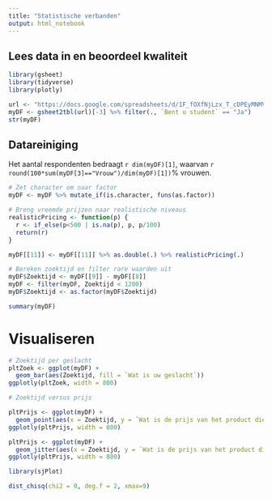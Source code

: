 ```yaml
---
title: "Statistische verbanden"
output: html_notebook
---
```


## Lees data in en beoordeel kwaliteit

```r
library(gsheet)
library(tidyverse)
library(plotly)

url <- "https://docs.google.com/spreadsheets/d/1F_fOXfNjLzx_T_cDPEyMNMV60CgmxlBpM_XYr0D7sKc/edit?usp=sharing"
myDF <- gsheet2tbl(url)[-3] %>% filter(., `Bent u student` == "Ja")
str(myDF)
```

## Datareiniging
Het aantal respondenten bedraagt `r dim(myDF)[1]`, waarvan `r round(100*sum(myDF[3]=="Vrouw")/dim(myDF)[1])`% vrouwen.

```r
# Zet character om naar factor
myDF <- myDF %>% mutate_if(is.character, funs(as.factor))

# Breng vreemde prijzen naar realistische niveaus
realisticPricing <- function(p) {
  r <- if_else(p<500 | is.na(p), p, p/100)
  return(r)
}

myDF[[11]] <- myDF[[11]] %>% as.double(.) %>% realisticPricing(.)

# Bereken zoektijd en filter rare waarden uit
myDF$Zoektijd <- myDF[[9]] - myDF[[8]]
myDF <- filter(myDF, Zoektijd < 1200)
myDF$Zoektijd <- as.factor(myDF$Zoektijd)

summary(myDF)
```

# Visualiseren

```r
# Zoektijd per geslacht
pltZoek <- ggplot(myDF) +
  geom_bar(aes(Zoektijd, fill = `Wat is uw geslacht`))
ggplotly(pltZoek, width = 800)

# Zoektijd versus prijs

pltPrijs <- ggplot(myDF) +
  geom_point(aes(x = Zoektijd, y = `Wat is de prijs van het product die u heeft gevonden?`, color = `Wat is uw geslacht`))
ggplotly(pltPrijs, width = 800)

pltPrijs <- ggplot(myDF) +
  geom_jitter(aes(x = Zoektijd, y = `Wat is de prijs van het product die u heeft gevonden?`, color = `Wat is uw geslacht`), width = 0.20)
ggplotly(pltPrijs, width = 800)
```

```r
library(sjPlot)

dist_chisq(chi2 = 0, deg.f = 2, xmax=9)
```

